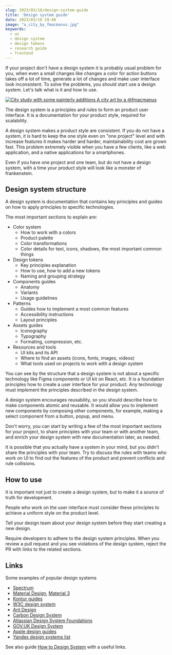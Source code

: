 ```yaml
---
slug: 2023/03/18/design-system-guide
title: 'Design system guide'
date: 2023/03/18 19:48
image: "a_city_by_fmacmanus.jpg"
keywords:
  - ui
  - design system
  - design tokens
  - research guide
  - frontend
---
```


If your project don't have a design system it is probably usual problem for you, when even a small changes like changes a color for action buttons takes off a lot of time, generate a lot of changes and make user interface look inconsistent. To solve the problems, you should start use a design system. Let's talk what is it and how to use.

[
![City study with some painterly additions](a_city_by_fmacmanus.jpg)
A city art by a @fmacmanus
](https://www.deviantart.com/fmacmanus/art/A-City-510598968)

The design system is a principles and rules to form an product user interface. It is a documentation for your product style, required for scalability.

A design system makes a product style are consistent. If you do not have a system, it is hard to keep the one style even on "one project" level and with increase features it makes harder and harder, maintainability cost are grown fast. This problem extremely visible when you have a few clients, like a web application, and a native applications for a smartphones.

Even if you have one project and one team, but do not have a design system, with a time your product style will look like a monster of frankenstein.

## Design system structure

A design system is documentation that contains key principles and guides on how to apply principles to specific technologies.

The most important sections to explain are:

- Color system
  - How to work with a colors
  - Product palette
  - Color transformations
  - Color details for text, icons, shadows, the most important common things
- Design tokens
  - Key principles explanation
  - How to use, how to add a new tokens
  - Naming and grouping strategy
- Components guides
  - Anatomy
  - Variants
  - Usage guidelines
- Patterns
  - Guides how to implement a most common features
  - Accessibility instructions
  - Layout principles
- Assets guides
  - Iconography
  - Typography
  - Formating, compression, etc.
- Resources and tools
  - UI kits and its API
  - Where to find an assets (icons, fonts, images, videos)
  - What tools used on projects to work with a design system

You can see by the structure that a design system is not about a specific technology like Figma components or UI kit on React, etc. It is a foundation principles how to create a user interface for your product. Any technology must implement the principles described in the design system.

A design system encourages reusability, so you should describe how to make components atomic and reusable. It would allow you to implement new components by composing other components, for example, making a select component from a button, popup, and menu.

Don't worry, you can start by writing a few of the most important sections for your project, to share principles with your team or with another team, and enrich your design system with new documentation later, as needed.

It is possible that you actually have a system in your mind, but you didn't share the principles with your team. Try to discuss the rules with teams who work on UI to find out the features of the product and prevent conflicts and rule collisions.

## How to use

It is important not just to create a design system, but to make it a source of truth for development.

People who work on the user interface must consider these principles to achieve a uniform style on the product level.

Tell your design team about your design system before they start creating a new design.

Require developers to adhere to the design system principles. When you review a pull request and you see violations of the design system, reject the PR with links to the related sections.

## Links

Some examples of popular design systems

- [Spectrum](https://spectrum.adobe.com/)
- [Material Design](https://m2.material.io/design/introduction), [Material 3](https://m3.material.io/)
- [Kontur guides](https://guides.kontur.ru/)
- [W3C design system](https://design-system.w3.org/)
- [Ant Design](https://ant.design/docs/spec/introduce)
- [Carbon Design System](https://carbondesignsystem.com/)
- [Atlassian Design System Foundations](https://atlassian.design/foundations)
- [GOV.UK Design System](https://design-system.service.gov.uk/)
- [Apple design guides](https://developer.apple.com/design/)
- [Yandex design systems list](http://designsystemsclub.ru/)

See also guide [How to Design System](http://how-to-design-system.com/) with a useful links.
